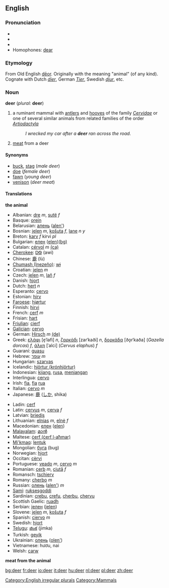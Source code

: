 {{wikipedia}}
==English==

===Pronunciation===
* {{AHD|dîr}}
* {{IPA|/dɪə(r)/}}
* {{SAMPA|/dI@(r)/}}
*Homophones: [[dear]]

=== Etymology ===
From Old English [[deor|dēor]].  Originally with the meaning "animal" (of any kind). Cognate with Dutch ''[[dier]]'', German ''[[Tier]]'', Swedish ''[[djur]]'', etc.

=== Noun ===
'''deer''' (''plural:'' '''deer''')

# {{cattag|zoology}} a ruminant mammal with [[antler]]s and [[hoof|hooves]] of the family ''[[Cervidae]]'' or one of several similar animals from related families of the order ''[[Artiodactyla]]''
#:''I wrecked my car after a '''deer''' ran across the road.''
# [[meat]] from a deer

====Synonyms====
*[[buck]], [[stag]] (''male deer'')
*[[doe]] (''female deer'')
*[[fawn]] (''young deer'')
*[[venison]] (''deer meat'')

====Translations====
'''the animal'''
{{top}}
*Albanian: [[dre]] ''m'', [[sutë]] ''f''
*Basque: [[orein]]
*Belarusian: [[алень]] ([[alen']])
*Bosnian: [[jelen]] ''m'', [[košuta]] ''f'', [[lane]] ''n'' ''y''
*Breton: [[karv]] ''f'' kirvi ''pl''
*Bulgarian: [[елен]] ([[elen]])[[:bg:елен|(bg)]]
*Catalan: [[cérvol]] ''m'' [[:ca:cérvol|(ca)]] 
*[[Cherokee]]: [[ᎠᏫ]] (awi)
*Chinese: [[鹿]] (lù)
*[[Chumash (Inezeño)]]: [[wɨ]]
*Croatian: [[jelen]] ''m''
*Czech: [[jelen]] ''m'', [[laň]] ''f''
*Danish: [[hjort]]
*Dutch: [[hert]] ''n''
*Esperanto: [[cervo]]
*Estonian: [[hirv]]
*[[Faroese]]: [[hjørtur]]
*Finnish: [[hirvi]]
*French: [[cerf]] ''m''
*Frisian: [[hart]]
*[[Friulian]]: [[cierf]]
*[[Galician]]: [[cervo]]
*German: [[Hirsch]] ''m'' [[:de:Hirsch|(de)]]
*Greek: [[ελάφι]] [e̞ˈlafi] ''n'', [[ζαρκάδι]] [zarˈkaði] ''n'', [[δορκάδα]] [ðo̞rˈkaða] (''Gazella dorcas'') ''f'', [[άλκη]] [ˈalci] (''Cervus elaphus'') ''f''
*Guaraní: [[guasu]]
*Hebrew: [[עופר]] ''m''
*Hungarian: [[szarvas]]
*Icelandic: [[hjörtur (krónhjörtur)]]
*Indonesian: [[kijang]], [[rusa]], [[menjangan]]
*Interlingua: [[cervo]]
*Irish: [[fia]], [[fia]] [[rua]]
*Italian: [[cervo]] ''m''
*Japanese: [[鹿]] ([[しか]], shika)
{{mid}}
*Ladin: [[cerf]]
*Latin: [[cervus]] ''m'', [[cerva]] ''f''
*Latvian: [[briedis]]
*Lithuanian: [[elnias]] ''m'', [[elnė]] ''f''
*Macedonian: [[елен]] ([[elen]])
*[[Malayalam]]: [[മാൻ]]
*Maltese: [[ċerf (ċerf l-aħmar)]]
*[[Mi'kmaq]]: [[lentuk]]
*Mongolian: [[буга]] (bug)
*Norwegian: [[hjort]]
*Occitan: [[cèrvi]]
*Portuguese: [[veado]] ''m'', [[cervo]] ''m''
*Romanian: [[cerb]] ''m'', [[ciută]] ''f''
*Romansch: [[tschierv]]
*Romany: [[cherbo]] ''m''
*Russian: [[олень]] ([[alеn']]) ''m''
*[[Sami]]: [[ruksesgoddi]]
*Sardinian: [[crebu]], [[crefu]], [[cherbu]], [[chervu]]
*Scottish Gaelic: [[ruadh]]
*Serbian: [[jелен]] ([[jelen]])
*Slovene: [[jelen]] ''m'', [[košuta]] ''f''
*Spanish: [[ciervo]] ''m''
*Swedish: [[hjort]]
*[[Telugu]]: [[జింక]] (jimka)
*Turkish: [[geyik]]
*Ukrainian: [[олень]] ([[olen']])
*Vietnamese: hươu, nai
*Welsh: [[carw]]
{{bottom}}

'''meat from the animal'''

[[Category:English irregular plurals]]
[[Category:Mammals]]

[[bg:deer]]
[[fr:deer]]
[[io:deer]]
[[it:deer]]
[[hu:deer]]
[[nl:deer]]
[[pl:deer]]
[[zh:deer]]